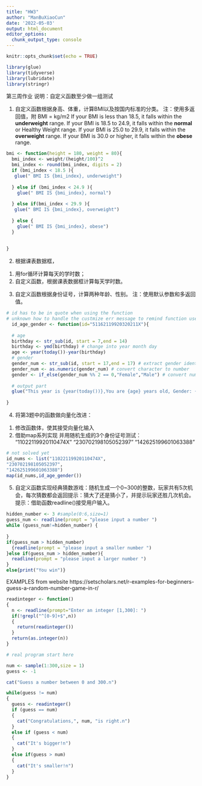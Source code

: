 ```yaml
---
title: "HW3"
author: "ManBuXiaoCun"
date: '2022-05-03'
output: html_document
editor_options: 
  chunk_output_type: console
---
```


```r
knitr::opts_chunk$set(echo = TRUE)
```

```r
library(glue)
library(tidyverse)
library(lubridate)
library(stringr)
```

第三周作业
说明：自定义函数至少做一组测试

1. 自定义函数根据身高、体重，计算BMI以及按国内标准的分类。
注：使用多返回值，附
BMI = kg/m2
If your BMI is less than 18.5, it falls within the **underweight** range.
If your BMI is 18.5 to 24.9, it falls within the **normal** or Healthy Weight range.
If your BMI is 25.0 to 29.9, it falls within the **overweight** range.
If your BMI is 30.0 or higher, it falls within the **obese** range.
```r
bmi <- function(height = 180, weight = 80){
  bmi_index <- weight/(height/100)^2
  bmi_index <- round(bmi_index, digits = 2)
  if (bmi_index < 18.5 ){
   glue(" BMI IS {bmi_index}, underweight")
    
  } else if (bmi_index < 24.9 ){
    glue(" BMI IS {bmi_index}, normal")
    
  } else if(bmi_index < 29.9 ){
   glue(" BMI IS {bmi_index}, overweight")
    
  } else {
    glue(" BMI IS {bmi_index}, obese")
  }
  
  
}
```


2. 根据课表数据框，
(1) 用for循环计算每天的学时数；
(2) 自定义函数，根据课表数据框计算每天学时数。

3. 自定义函数根据身份证号，计算两种年龄、性别。
   注：使用默认参数和多返回值。
```r
# id has to be in quote when using the function
# unknown how to handle the custmize err message to remind function user 
  id_age_gender <- function(id="51162119920320211X"){
  
  # age
  birthday <- str_sub(id, start = 7,end = 14)
  birthday <- ymd(birthday) # change into year month day
  age <- year(today())-year(birthday)
  # gender
  gender_num <- str_sub(id, start = 17,end = 17) # extract gender identity num
  gender_num <- as.numeric(gender_num) # convert character to number
  gender <- if_else(gender_num %% 2 == 0,"Female","Male") # convert num to male and female
  
  # output part
  glue("This year is {year(today())},You are {age} years old, Gender: {gender}")
  
}
```


4. 将第3题中的函数做向量化改进：
(1) 修改函数体，使其接受向量化输入
(2) 借助map系列实现
并用随机生成的3个身份证号测试：
"11022119920110474X"
"230702198105052397" 
"142625199601063388"
```r
# not solved yet
id_nums <- list("11022119920110474X",
"230702198105052397", 
"142625199601063388")
map(id_nums,id_age_gender())
```


5. 自定义函数实现经典猜数游戏：随机生成一个0~300的整数，玩家共有5次机会，每次猜数都会返回提示：猜大了还是猜小了，并提示玩家还胜几次机会。
提示：借助函数readline()接受用户输入。
```r
hidden_number <- 3 #sample(0:6,size=1)
guess_num <- readline(prompt = "please input a number ")
while (guess_num!=hidden_number) {
  
}
if(guess_num > hidden_number)
  {readline(prompt = "please input a smaller number ")
}else if(guess_num > hidden_number){
  readline(prompt = "please input a larger number ")  
}
else{print("You win")}

```

EXAMPLES from website
https://setscholars.net/r-examples-for-beginners-guess-a-random-number-game-in-r/
```r
readinteger <- function()
{ 
  n <- readline(prompt="Enter an integer [1,300]: ")
  if(!grepl("^[0-9]+$",n))
  {
    return(readinteger())
  }
  return(as.integer(n))
}

# real program start here

num <- sample(1:300,size = 1)
guess <- -1

cat("Guess a number between 0 and 300.n")

while(guess != num)
{ 
  guess <- readinteger()
  if (guess == num)
  {
    cat("Congratulations,", num, "is right.n")
  }
  else if (guess < num)
  {
    cat("It's bigger!n")
  }
  else if(guess > num)
  {
    cat("It's smaller!n")
  }
}
```


